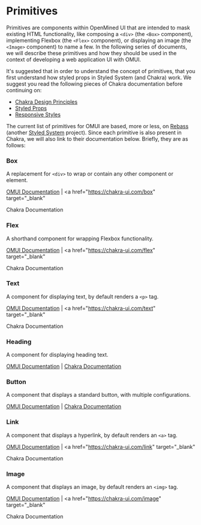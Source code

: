 

<Meta title="Primitives/Overview" />

# Primitives

Primitives are components within OpenMined UI that are intended to mask existing HTML functionality, like composing a `<div>` (the `<Box>` component), implementing Flexbox (the `<Flex>` component), or displaying an image (the `<Image>` component) to name a few. In the following series of documents, we will describe these primitives and how they should be used in the context of developing a web application UI with OMUI.

It's suggested that in order to understand the concept of primitives, that you first understand how styled props in Styled System (and Chakra) work. We suggest you read the following pieces of Chakra documentation before continuing on:

- [Chakra Design Principles](https://chakra-ui.com/principles)
- [Styled Props](https://chakra-ui.com/style-props)
- [Responsive Styles](https://chakra-ui.com/responsive-styles)

The current list of primitives for OMUI are based, more or less, on [Rebass](https://rebassjs.org/) (another [Styled System](https://styled-system.com/) project). Since each primitive is also present in Chakra, we will also link to their documentation below. Briefly, they are as follows:

### Box

A replacement for `<div>` to wrap or contain any other component or element.

<a href="?path=/docs/primitives-box--default">OMUI Documentation</a> | <a
  href="https://chakra-ui.com/box"
  target="_blank"
>
  Chakra Documentation
</a>

### Flex

A shorthand component for wrapping Flexbox functionality.

<a href="?path=/docs/primitives-flex--default">OMUI Documentation</a> | <a
  href="https://chakra-ui.com/flex"
  target="_blank"
>
  Chakra Documentation
</a>

### Text

A component for displaying text, by default renders a `<p>` tag.

<a href="?path=/docs/primitives-text--default">OMUI Documentation</a> | <a
  href="https://chakra-ui.com/text"
  target="_blank"
>
  Chakra Documentation
</a>

### Heading

A component for displaying heading text.

[OMUI Documentation](/?path=/docs/primitives-heading--default) | <a href="https://chakra-ui.com/heading" target="_blank">Chakra Documentation</a>

### Button

A component that displays a standard button, with multiple configurations.

[OMUI Documentation](/?path=/docs/primitives-button--default) | <a href="https://chakra-ui.com/button" target="_blank">Chakra Documentation</a>

### Link

A component that displays a hyperlink, by default renders an `<a>` tag.

<a href="?path=/docs/primitives-link--default">OMUI Documentation</a> | <a
  href="https://chakra-ui.com/link"
  target="_blank"
>
  Chakra Documentation
</a>

### Image

A component that displays an image, by default renders an `<img>` tag.

<a href="?path=/docs/primitives-image--default">OMUI Documentation</a> | <a
  href="https://chakra-ui.com/image"
  target="_blank"
>
  Chakra Documentation
</a>
